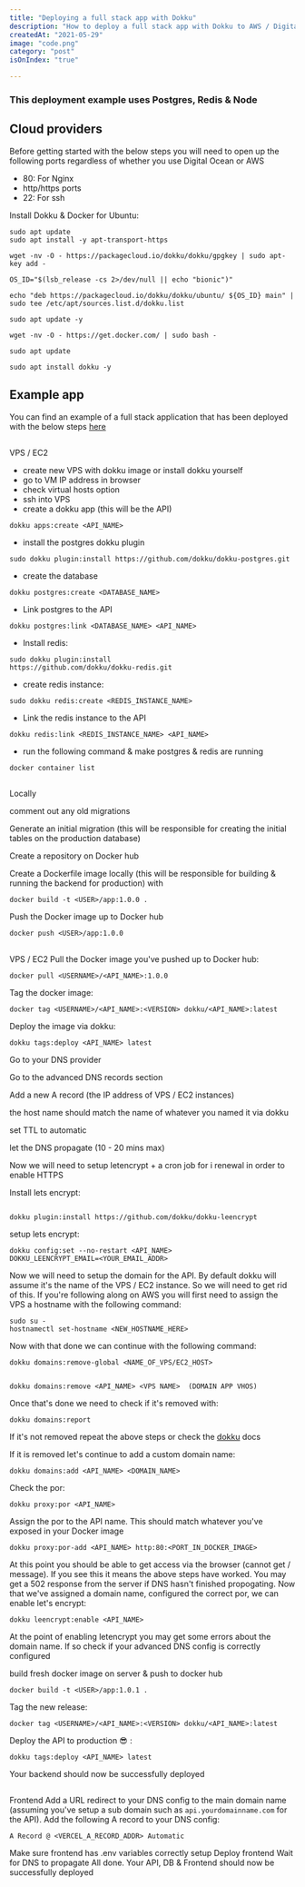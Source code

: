 ```yaml
---
title: "Deploying a full stack app with Dokku"
description: "How to deploy a full stack app with Dokku to AWS / Digital Ocean. Cost effective deployment for Node, PostgresQL & Redis"
createdAt: "2021-05-29"
image: "code.png"
category: "post"
isOnIndex: "true"

---
```



### This deployment example uses Postgres, Redis & Node 


## Cloud providers

Before getting started with the below steps you will need to open up the following ports regardless of whether you use Digital Ocean or AWS

* 80: For Nginx 
* http/https ports
* 22: For ssh 

 Install Dokku & Docker for Ubuntu: 

```
sudo apt update
sudo apt install -y apt-transport-https

wget -nv -O - https://packagecloud.io/dokku/dokku/gpgkey | sudo apt-key add -

OS_ID="$(lsb_release -cs 2>/dev/null || echo "bionic")"

echo "deb https://packagecloud.io/dokku/dokku/ubuntu/ ${OS_ID} main" | sudo tee /etc/apt/sources.list.d/dokku.list

sudo apt update -y 

wget -nv -O - https://get.docker.com/ | sudo bash -

sudo apt update

sudo apt install dokku -y
```

##

## Example app 

You can find an example of a full stack application that has been deployed with the below steps <a href="https://github.com/luke-h1/tmtodos.me" target="_blank" referrer="no referrer">here</a>  


##

VPS / EC2
- create new VPS with dokku image or install dokku yourself 
- go to VM IP address in browser
- check virtual hosts option
- ssh into VPS
- create a dokku app (this will be the API)
````
dokku apps:create <API_NAME>
```` 
- install the postgres dokku plugin 

``` 
sudo dokku plugin:install https://github.com/dokku/dokku-postgres.git 
```

- create the database 

```
dokku postgres:create <DATABASE_NAME>
```
- Link postgres to the API 

```
dokku postgres:link <DATABASE_NAME> <API_NAME>
```

- Install redis: 
```
sudo dokku plugin:install 
https://github.com/dokku/dokku-redis.git
```

- create redis instance: 

```
sudo dokku redis:create <REDIS_INSTANCE_NAME>
```

- Link the redis instance to the API 

```
dokku redis:link <REDIS_INSTANCE_NAME> <API_NAME>
```

- run the following command & make postgres & redis are running
``` 
docker container list
``` 


##

Locally 

 comment out any old migrations 

 Generate an initial migration (this will be responsible for creating the initial tables on the production database)  

 Create a repository on Docker hub 

 Create a Dockerfile image locally (this will be responsible for building & running the backend for production) with 

```
docker build -t <USER>/app:1.0.0 . 
```

 Push the Docker image up to Docker hub 
```
docker push <USER>/app:1.0.0
```
##

VPS / EC2 
 Pull the Docker image you've pushed up to Docker hub: 


```
docker pull <USERNAME>/<API_NAME>:1.0.0
```


 Tag the docker image: 

```
docker tag <USERNAME>/<API_NAME>:<VERSION> dokku/<API_NAME>:latest
```
 Deploy the image via dokku: 
```
dokku tags:deploy <API_NAME> latest
```

 Go to your DNS provider

 Go to the advanced DNS records section 

 Add a new A record (the IP address of VPS / EC2 instances)

 the host name should match the name of whatever you named it via dokku 

 set TTL to automatic 

 let the DNS propagate (10 - 20 mins max)

 Now we will need to setup letencrypt + a cron job for i renewal in order to enable HTTPS

 Install lets encrypt: 
``` 

dokku plugin:install https://github.com/dokku/dokku-leencrypt
```

 setup lets encrypt: 
```
dokku config:set --no-restart <API_NAME> 
DOKKU_LEENCRYPT_EMAIL=<YOUR_EMAIL_ADDR>
```

 Now we will need to setup the domain for the API. By default dokku will assume it's the name of the VPS / EC2 instance. So we will need to get rid of this. If you're following along on AWS you will first need to assign the VPS a hostname with the following command: 
``` 
sudo su - 
hostnamectl set-hostname <NEW_HOSTNAME_HERE>
```

 Now with that done we can continue with the following command: 


``` 
dokku domains:remove-global <NAME_OF_VPS/EC2_HOST>
```

``` 

dokku domains:remove <API_NAME> <VPS NAME>  (DOMAIN APP VHOS)
```

 Once that's done we need to check if it's removed with: 
``` 
dokku domains:report
```
 If it's not removed repeat the above steps or check the <a href="https://dokku.com/docs/getting-started/installation/">dokku</a> docs 

 If it is removed let's continue to add a custom domain name:

```
dokku domains:add <API_NAME> <DOMAIN_NAME>
```
 Check the por: 

```
dokku proxy:por <API_NAME>
```

 Assign the por to the API name. This should match whatever you've exposed in your Docker image

``` 
dokku proxy:por-add <API_NAME> http:80:<PORT_IN_DOCKER_IMAGE>
```

 At this point you should be able to get access via the browser (cannot get / message). If you see this it means the above steps have worked. You may get a 502 response from the server if DNS hasn't finished propogating.
 Now that we've assigned a domain name, configured the correct por, we can enable let's encrypt:

```
dokku leencrypt:enable <API_NAME>
```
 At the point of enabling letencrypt you may get some errors about the domain name. If so check if your advanced DNS config is correctly configured

 build fresh docker image on server & push to docker hub

```
docker build -t <USER>/app:1.0.1 .

```

 Tag the new release: 

``` 
docker tag <USERNAME>/<API_NAME>:<VERSION> dokku/<API_NAME>:latest
```

 Deploy the API to production 😎 : 

``` 
dokku tags:deploy <API_NAME> latest
```

 Your backend should now be successfully deployed

##

Frontend
 Add a URL redirect to your DNS config to the main domain name (assuming you've setup a sub domain such as `api.yourdomainname.com` for the API).
 Add the following A record to your DNS config: 
``` 
A Record @ <VERCEL_A_RECORD_ADDR> Automatic
```
Make sure frontend has .env variables correctly setup 
Deploy frontend 
Wait for DNS to propagate 
All done. Your API, DB & Frontend should now be successfully deployed